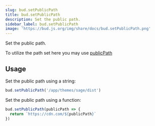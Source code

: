 ```yaml
---
slug: bud.setPublicPath
title: bud.setPublicPath
description: Set the public path.
sidebar_label: bud.setPublicPath
image: 'https://bud.js.org/img/share/docs/bud.setPublicPath.png'
---
```


Set the public path.

To utilize the path set here you may use [publicPath](/docs/bud.publicPath)

## Usage

Set the public path using a string:

```js
bud.setPublicPath('/app/themes/sage/dist')
```

Set the public path using a function:

```js
bud.setPublicPath(publicPath => {
  return `https://cdn.com/${publicPath}`
})
```
